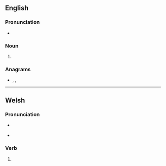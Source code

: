 ==English==

===Pronunciation===
* {{a|US}} {{IPA|/ˈdɑl.əd/|lang=en}}

===Noun===
{{en-noun}}

# {{alternative form of|dalet|lang=en}}

===Anagrams===
* {{l|en|addle}}, {{l|en|dedal}}, {{l|en|laded}}

----

==Welsh==

===Pronunciation===
* {{a|cy-N}} {{IPA|/ˈdalɛd/|lang=cy}}
* {{a|cy-S}} {{IPA|/ˈdɑːlɛd/|lang=cy}}

===Verb===
{{head|cy|mutated verb}}

# {{soft mutation of|taled|lang=cy}}